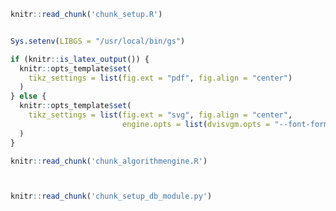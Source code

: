 <!--source .venv/bin/activate-->

<!--source .venv/bin/activate-->

```r
knitr::read_chunk('chunk_setup.R')
```

```r
```

```{=html}
<!--connect dvisvgm to Ghostscript for tikz
find gs, run: tools:find_gs_cmd()
-->
```
```r
Sys.setenv(LIBGS = "/usr/local/bin/gs")
```

<!--Conditional tikz output types; use PDF if this is LaTeX, otherwise use SVG with embedded fonts -->

```r
if (knitr::is_latex_output()) {
  knitr::opts_template$set(
    tikz_settings = list(fig.ext = "pdf", fig.align = "center")
  )
} else {
  knitr::opts_template$set(
    tikz_settings = list(fig.ext = "svg", fig.align = "center",
                         engine.opts = list(dvisvgm.opts = "--font-format=woff"))
  )
}
```

```r
knitr::read_chunk('chunk_algorithmengine.R')
```

```r
```

```r
```

```r
knitr::read_chunk('chunk_setup_db_module.py')
```

```python
```

